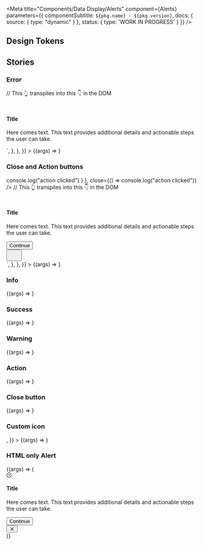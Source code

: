 

<Meta
  title="Components/Data Display/Alerts"
  component={Alerts}
  parameters={{
    componentSubtitle: `${pkg.name} - ${pkg.version}`,
    docs: { source: { type: "dynamic" } },
    status: {
      type: 'WORK IN PROGRESS'
    }
  }}
/>

<Description markdown={readme} />

## Design Tokens

<DesignTokenDocBlock categoryName="Alerts" viewType="table" />

## Stories

<ArgsTable of={Alerts} />

### Error

<Canvas>
  <Story
    name="Error"
    args={{
      title: "Title",
      text: "Here comes text. This text provides additional details and actionable steps the user can take.",
      variant: "error",
    }}
    parameters={{
      docs: {
        source: {
          code: `
const ErrorAlert = <Alerts
  text="Here comes text. This text provides additional details and actionable steps the user can take."
  title="Title"
  variant="error"
/>
// This 👆 transpiles into this 👇 in the DOM
<div class="denhaag-alert" variant="error">
  <div class="denhaag-alert__main-content">
    <div class="denhaag-alert__icon">
      <svg width="24" height="24" ...>...</svg>
    </div>
    <div class="denhaag-alert__content">
      <h4 class="utrecht-heading-4 utrecht-heading-4--distanced">Title</h4>
      <p class="utrecht-paragraph utrecht-paragraph--distanced">
        Here comes text. This text provides additional details and actionable steps the user can take.
      </p>
    </div>
  </div>
</div>
    `,
        },
      },
    }}
  >
    {(args) => <Alerts {...args}></Alerts>}
  </Story>
</Canvas>

### Close and Action buttons

<Canvas>
  <Story
    name="Close and Action buttons"
    args={{
      title: "Title",
      text: "Here comes text. This text provides additional details and actionable steps the user can take.",
      variant: "success",
      action: { buttonText: "Continue", onClick: action("Warning Action clicked") },
      close: action("Close clicked"),
    }}
    parameters={{
      docs: {
        source: {
          code: `
const SuccessAlert = <Alerts
  text="Here comes text. This text provides additional details and actionable steps the user can take."
  title="Title"
  variant="error",
  action={ { buttonText: "Continue", onClick: () => console.log("action clicked") } },
  close={() => console.log("action clicked")}
/>
// This 👆 transpiles into this 👇 in the DOM
<div class="denhaag-alert" variant="success">
  <div class="denhaag-alert__main-content">
    <div class="denhaag-alert__icon">
      <svg width="24" height="24" ...>...</svg>
    </div>
    <div class="denhaag-alert__content">
      <h4 class="utrecht-heading-4 utrecht-heading-4--distanced">
        Title
      </h4>
      <p class="utrecht-paragraph utrecht-paragraph--distanced">
        Here comes text. This text provides additional details and actionable steps the user can take.
      </p>
      <button class="denhaag-button denhaag-button--primary-action denhaag-button--medium" tabindex="0" type="button">
        <span class="denhaag-button__label">Continue</span>
      </button>
    </div>
  </div>
  <div class="denhaag-alert__close">
  <button class="MuiButtonBase-root MuiIconButton-root denhaag-icon-button MuiIconButton-colorInherit" tabindex="0" type="button" aria-label="Close">
    <span class="MuiIconButton-label">
      <svg width="24" height="24" ...>...</svg>
    </span>
  </button>
  </div>
</div>
    `,
        },
      },
    }}
  >
    {(args) => <Alerts {...args}></Alerts>}
  </Story>
</Canvas>

### Info

<Canvas>
  <Story
    name="Info"
    args={{
      title: "Title",
      text: "Here comes text. This text provides additional details and actionable steps the user can take.",
      variant: "info",
    }}
  >
    {(args) => <Alerts {...args}></Alerts>}
  </Story>
</Canvas>

### Success

<Canvas>
  <Story
    name="Success"
    args={{
      title: "Title",
      text: "Here comes text. This text provides additional details and actionable steps the user can take.",
      variant: "success",
    }}
  >
    {(args) => <Alerts {...args}></Alerts>}
  </Story>
</Canvas>

### Warning

<Canvas>
  <Story
    name="Warning"
    args={{
      title: "Title",
      text: "Here comes text. This text provides additional details and actionable steps the user can take.",
      variant: "warning",
    }}
  >
    {(args) => <Alerts {...args}></Alerts>}
  </Story>
</Canvas>

### Action

<Canvas>
  <Story
    name="Warning with Action"
    args={{
      title: "Title",
      text: "Here comes text. This text provides additional details and actionable steps the user can take.",
      variant: "warning",
      action: { buttonText: "Action", onClick: action("Warning Action clicked") },
    }}
  >
    {(args) => <Alerts {...args}></Alerts>}
  </Story>
</Canvas>

### Close button

<Canvas>
  <Story
    name="Close button"
    args={{
      title: "Title",
      text: "Here comes text. This text provides additional details and actionable steps the user can take.",
      variant: "info",
      close: action("Close clicked"),
    }}
  >
    {(args) => <Alerts {...args}></Alerts>}
  </Story>
</Canvas>

### Custom icon

<Canvas>
  <Story
    name="Custom icon"
    args={{
      title: "Title",
      text: "Support Icons can be overwritten!",
      variant: "info",
      close: action("Close clicked"),
      supportIcon: <MegaphoneIcon />,
    }}
  >
    {(args) => <Alerts {...args}></Alerts>}
  </Story>
</Canvas>

### HTML only Alert

<Canvas>
  <Story name="HTML Alert" args={{}}>
    {(args) => (
      <div class="denhaag-alert denhaag-alert--success">
        <div class="denhaag-alert__main-content">
          <div class="denhaag-alert__icon">
            <svg
              width="1em"
              height="1em"
              viewBox="0 0 24 24"
              xmlns="http://www.w3.org/2000/svg"
              class="denhaag-icon"
              focusable="false"
              aria-hidden="true"
              shape-rendering="auto"
            >
              <path
                d="M22 11.08V12a10 10 0 11-5.93-9.14"
                stroke="currentColor"
                fill="none"
                stroke-width="2"
                stroke-linecap="round"
                stroke-linejoin="round"
              ></path>
              <path
                d="M22 4L12 14.01l-3-3"
                stroke="currentColor"
                fill="none"
                stroke-width="2"
                stroke-linecap="round"
                stroke-linejoin="round"
              ></path>
            </svg>
          </div>
          <div class="denhaag-alert__content">
            <h4 class="utrecht-heading-4 utrecht-heading-4--distanced">Title</h4>
            <p class="utrecht-paragraph utrecht-paragraph--distanced">
              Here comes text. This text provides additional details and actionable steps the user can take.
            </p>
            <button
              class="denhaag-button denhaag-button--primary-action denhaag-button--medium"
              tabindex="0"
              type="button"
            >
              <span class="denhaag-button__label">Continue</span>
            </button>
          </div>
        </div>
        <div class="denhaag-alert__close">
          <button
            class="denhaag-icon-button"
            tabindex="0"
            type="button"
            aria-label="Close"
          >
            <span class="denhaag-icon-button__label">
              <svg
                width="1em"
                height="1em"
                viewBox="0 0 24 24"
                fill="none"
                xmlns="http://www.w3.org/2000/svg"
                class="denhaag-icon"
                focusable="false"
                aria-hidden="true"
                shape-rendering="auto"
              >
                <path
                  d="M5.293 5.293a1 1 0 011.414 0L12 10.586l5.293-5.293a1 1 0 111.414 1.414L13.414 12l5.293 5.293a1 1 0 01-1.414 1.414L12 13.414l-5.293 5.293a1 1 0 01-1.414-1.414L10.586 12 5.293 6.707a1 1 0 010-1.414z"
                  fill="currentColor"
                ></path>
              </svg>
            </span>
          </button>
        </div>
      </div>
    )}
  </Story>
</Canvas>

